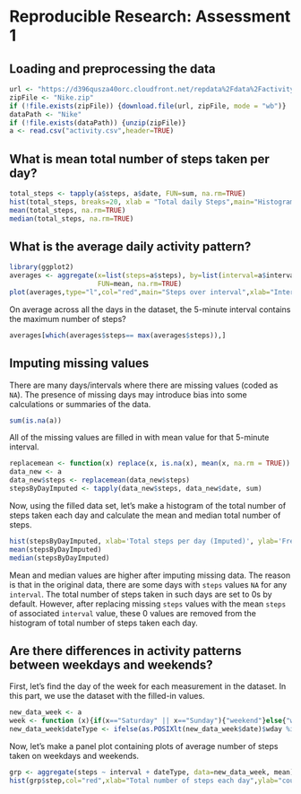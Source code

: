 # Reproducible Research:  Assessment 1

## Loading and preprocessing the data  
```r
url <- "https://d396qusza40orc.cloudfront.net/repdata%2Fdata%2Factivity.zip"
zipFile <- "Nike.zip"
if (!file.exists(zipFile)) {download.file(url, zipFile, mode = "wb")}
dataPath <- "Nike"
if (!file.exists(dataPath)) {unzip(zipFile)}
a <- read.csv("activity.csv",header=TRUE)
```

## What is mean total number of steps taken per day?  
```r
total_steps <- tapply(a$steps, a$date, FUN=sum, na.rm=TRUE)
hist(total_steps, breaks=20, xlab = "Total daily Steps",main="Histogram of Total Steps by day")
mean(total_steps, na.rm=TRUE)
median(total_steps, na.rm=TRUE)
```


## What is the average daily activity pattern?  
```r
library(ggplot2)
averages <- aggregate(x=list(steps=a$steps), by=list(interval=a$interval),
                      FUN=mean, na.rm=TRUE)
plot(averages,type="l",col="red",main="Steps over interval",xlab="Interval",ylab="Steps")
```
  
On average across all the days in the dataset, the 5-minute interval contains
the maximum number of steps?  
```r
averages[which(averages$steps== max(averages$steps)),]
```


## Imputing missing values    

There are many days/intervals where there are missing values (coded as `NA`). The presence of missing days may introduce bias into some calculations or summaries of the data.  

```r
sum(is.na(a))
```
All of the missing values are filled in with mean value for that 5-minute
interval.  
```r
replacemean <- function(x) replace(x, is.na(x), mean(x, na.rm = TRUE))
data_new <- a
data_new$steps <- replacemean(data_new$steps)
stepsByDayImputed <- tapply(data_new$steps, data_new$date, sum)
```

Now, using the filled data set, let's make a histogram of the total number of steps taken each day and calculate the mean and median total number of steps.  

```r
hist(stepsByDayImputed, xlab='Total steps per day (Imputed)', ylab='Frequency using binwith 500', breaks=20)
mean(stepsByDayImputed)
median(stepsByDayImputed)
```
Mean and median values are higher after imputing missing data. The reason is
that in the original data, there are some days with `steps` values `NA` for 
any `interval`. The total number of steps taken in such days are set to 0s by
default. However, after replacing missing `steps` values with the mean `steps`
of associated `interval` value, these 0 values are removed from the histogram
of total number of steps taken each day.
  
  

## Are there differences in activity patterns between weekdays and weekends?  

First, let's find the day of the week for each measurement in the dataset. In
this part, we use the dataset with the filled-in values.  

```r
new_data_week <- a
week <- function (x){if(x=="Saturday" || x=="Sunday"){"weekend"}else{"weekday"}}
new_data_week$dateType <- ifelse(as.POSIXlt(new_data_week$date)$wday %in% c(0,6), 'weekend', 'weekday')
```

Now, let's make a panel plot containing plots of average number of steps taken
on weekdays and weekends.  

```r
grp <- aggregate(steps ~ interval + dateType, data=new_data_week, mean)
hist(grp$step,col="red",xlab="Total number of steps each day",ylab="count",main="Average Steps after imutation")
```




